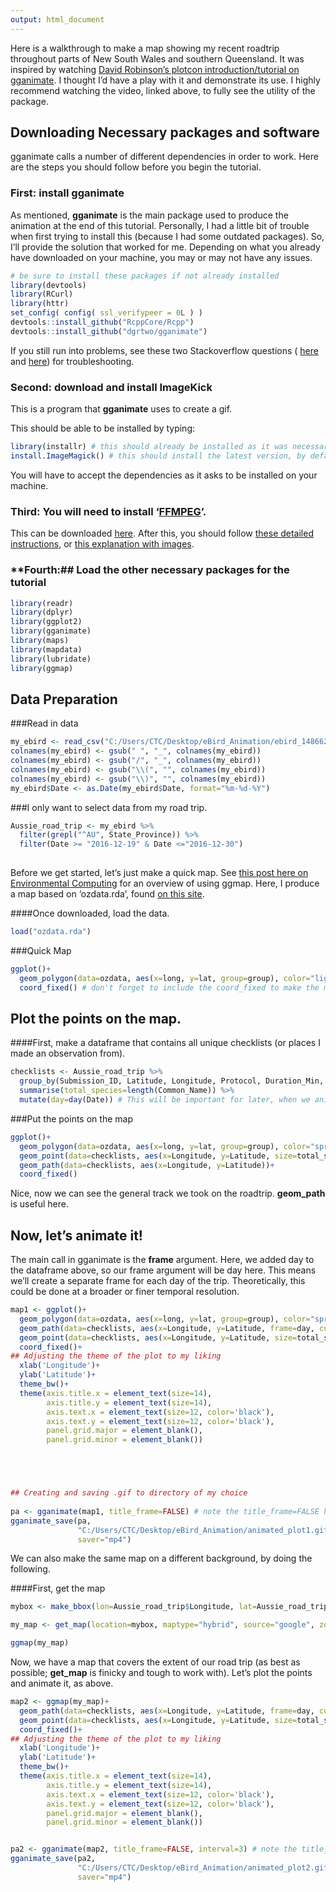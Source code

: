 ---
output: html_document
---

Here is a walkthrough to make a map showing my recent roadtrip throughout parts of New South Wales and southern Queensland. It was inspired by watching [David Robinson's plotcon introduction/tutorial on gganimate](https://www.youtube.com/watch?v=9Y7Y1s4-VdA). I thought I'd have a play with it and demonstrate its use. I highly recommend watching the video, linked above, to fully see the utility of the package. 

## Downloading Necessary packages and software

gganimate calls a number of different dependencies in order to work. Here are the steps you should follow before you begin the tutorial.

### **First:** install gganimate

As mentioned, __gganimate__ is the main package used to produce the animation at the end of this tutorial. Personally, I had a little bit of trouble when first trying to install this (because I had some outdated packages). So, I'll provide the solution that worked for me. Depending on what you already have downloaded on your machine, you may or may not have any issues.

```{r Installing gganimate, eval=FALSE}
# be sure to install these packages if not already installed
library(devtools)
library(RCurl)
library(httr)
set_config( config( ssl_verifypeer = 0L ) )
devtools::install_github("RcppCore/Rcpp")
devtools::install_github("dgrtwo/gganimate")
```

If you still run into problems, see these two Stackoverflow questions ( [here](http://stackoverflow.com/questions/31293325/r-install-github-fails) and [here](http://stackoverflow.com/questions/37387664/unable-to-install-gganimate-package-from-github-both-automatically-and-manually/37496693#37496693)) for troubleshooting.

### **Second:** download and install ImageKick

This is a program that __gganimate__ uses to create a gif.

This should be able to be installed by typing:

```{r eval=FALSE}
library(installr) # this should already be installed as it was necessary for the installation of gganimate
install.ImageMagick() # this should install the latest version, by default
```

You will have to accept the dependencies as it asks to be installed on your machine.

### **Third:** You will need to install '[FFMPEG](https://en.wikipedia.org/wiki/FFmpeg)'. 
This can be downloaded [here](https://ffmpeg.org/download.html). 
After this, you should follow [these detailed instructions](https://github.com/adaptlearning/adapt_authoring/wiki/Installing-FFmpeg), or [this explanation with images](http://www.wikihow.com/Install-FFmpeg-on-Windows).

### **Fourth:## Load the other necessary packages for the tutorial

```{r warning=FALSE, message=FALSE}
library(readr)
library(dplyr)
library(ggplot2)
library(gganimate)
library(maps)
library(mapdata)
library(lubridate)
library(ggmap)
```



## Data Preparation

###Read in data 
```{r Preparing Data, message=FALSE, warning=FALSE}
my_ebird <- read_csv("C:/Users/CTC/Desktop/eBird_Animation/ebird_1486623144023/MyEBirdData.csv")
colnames(my_ebird) <- gsub(" ", "_", colnames(my_ebird))
colnames(my_ebird) <- gsub("/", "_", colnames(my_ebird))
colnames(my_ebird) <- gsub("\\(", "", colnames(my_ebird))
colnames(my_ebird) <- gsub("\\)", "", colnames(my_ebird))
my_ebird$Date <- as.Date(my_ebird$Date, format="%m-%d-%Y")
```

###I only want to select data from my road trip.
```{r}
Aussie_road_trip <- my_ebird %>%
  filter(grepl("^AU", State_Province)) %>%
  filter(Date >= "2016-12-19" & Date <="2016-12-30")
  
```

Before we get started, let's just make a quick map. See [this post here on Environmental Computing](http://environmentalcomputing.net/making-simple-maps/) for an overview of using ggmap. Here, I produce a map based on 'ozdata.rda', found [on this site](http://www.elaliberte.info/code).


####Once downloaded, load the data.
```{r}
load("ozdata.rda")

```


###Quick Map
```{r}
ggplot()+
  geom_polygon(data=ozdata, aes(x=long, y=lat, group=group), color="lightgray")+
  coord_fixed() # don't forget to include the coord_fixed to make the map look correct!
```



## Plot the points on the map.

####First, make a dataframe that contains all unique checklists (or places I made an observation from).

```{r}
checklists <- Aussie_road_trip %>%
  group_by(Submission_ID, Latitude, Longitude, Protocol, Duration_Min, Date) %>%
  summarise(total_species=length(Common_Name)) %>%
  mutate(day=day(Date)) # This will be important for later, when we animate
```



###Put the points on the map

```{r}
ggplot()+
  geom_polygon(data=ozdata, aes(x=long, y=lat, group=group), color="springgreen4", fill="gray79")+
  geom_point(data=checklists, aes(x=Longitude, y=Latitude, size=total_species), shape=19, color='red')+
  geom_path(data=checklists, aes(x=Longitude, y=Latitude))+
  coord_fixed()
```

Nice, now we can see the general track we took on the roadtrip. **geom_path** is useful here.

## Now, let's animate it!


The main call in gganimate is the __frame__ argument. Here, we added day to the dataframe above, so our frame argument will be day here. This means we'll create a separate frame for each day of the trip. Theoretically, this could be done at a broader or finer temporal resolution.

```{r warning=FALSE}
map1 <- ggplot()+ 
  geom_polygon(data=ozdata, aes(x=long, y=lat, group=group), color="springgreen4", fill="gray79")+
  geom_path(data=checklists, aes(x=Longitude, y=Latitude, frame=day, cumulative=TRUE), size=1.34)+ # cumulative=TRUE makes the path cumulative over time
  geom_point(data=checklists, aes(x=Longitude, y=Latitude, size=total_species, frame=day, cumulative=TRUE), shape=19, color='red')+
  coord_fixed()+
## Adjusting the theme of the plot to my liking
  xlab('Longitude')+
  ylab('Latitude')+
  theme_bw()+
  theme(axis.title.x = element_text(size=14),
        axis.title.y = element_text(size=14),
        axis.text.x = element_text(size=12, color='black'),
        axis.text.y = element_text(size=12, color='black'),
        panel.grid.major = element_blank(),
        panel.grid.minor = element_blank())





## Creating and saving .gif to directory of my choice
  
pa <- gganimate(map1, title_frame=FALSE) # note the title_frame=FALSE here, which turns off the title of 'day' for each frame
gganimate_save(pa, 
               "C:/Users/CTC/Desktop/eBird_Animation/animated_plot1.gif",
               saver="mp4")
```


We can also make the same map on a different background, by doing the following.



####First, get the map
```{r warning=FALSE}
mybox <- make_bbox(lon=Aussie_road_trip$Longitude, lat=Aussie_road_trip$Latitude, f=.1)

my_map <- get_map(location=mybox, maptype="hybrid", source="google", zoom=6)

ggmap(my_map)
```

Now, we have a map that covers the extent of our road trip (as best as possible; __get_map__ is finicky and tough to work with). Let's plot the points and animate it, as above.

```{r warning=FALSE}
map2 <- ggmap(my_map)+
  geom_path(data=checklists, aes(x=Longitude, y=Latitude, frame=day, cumulative=TRUE), size=1.34)+ # cumulative=TRUE makes the path cumulative over time
  geom_point(data=checklists, aes(x=Longitude, y=Latitude, size=total_species, frame=day, cumulative=TRUE), shape=19, color='red')+
  coord_fixed()+
## Adjusting the theme of the plot to my liking
  xlab('Longitude')+
  ylab('Latitude')+
  theme_bw()+
  theme(axis.title.x = element_text(size=14),
        axis.title.y = element_text(size=14),
        axis.text.x = element_text(size=12, color='black'),
        axis.text.y = element_text(size=12, color='black'),
        panel.grid.major = element_blank(),
        panel.grid.minor = element_blank())


pa2 <- gganimate(map2, title_frame=FALSE, interval=3) # note the title_frame=FALSE here, which turns off the title of 'day' for each frame
gganimate_save(pa2, 
               "C:/Users/CTC/Desktop/eBird_Animation/animated_plot2.gif",
               saver="mp4")
```







